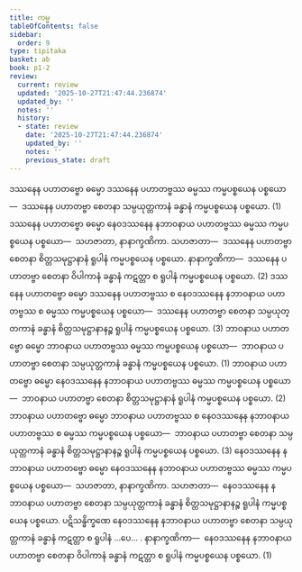 ```yaml
---
title: ကမ္မ
tableOfContents: false
sidebar:
  order: 9
type: tipitaka
basket: ab
book: p1-2
review:
  current: review
  updated: '2025-10-27T21:47:44.236874'
  updated_by: ''
  notes: ''
  history:
  - state: review
    date: '2025-10-27T21:47:44.236874'
    updated_by: ''
    notes: ''
    previous_state: draft
---
```



<ReviewStatus review={frontmatter.review} showDetails={true} />

<HypothesisAnnotation frontmatter={frontmatter} />

<DynamicBreadcrumb />

<Division number="89" book="p1-2" e="ch" v="37" p="171">

<Paragraph number="1007" book="p1-2">
ဒဿနေန ပဟာတဗ္ဗော ဓမ္မော ဒဿနေန ပဟာတဗ္ဗဿ ဓမ္မဿ ကမ္မပစ္စယေန ပစ္စယော—  ဒဿနေန ပဟာတဗ္ဗာ စေတနာ သမ္ပယုတ္တကာနံ ခန္ဓာနံ ကမ္မပစ္စယေန ပစ္စယော. (1)
</Paragraph>

<Paragraph number="1008" book="p1-2">
ဒဿနေန ပဟာတဗ္ဗော ဓမ္မော နေဝဒဿနေန နဘာဝနာယ ပဟာတဗ္ဗဿ ဓမ္မဿ ကမ္မပစ္စယေန ပစ္စယော—  သဟဇာတာ, နာနာက္ခဏိကာ. <Emphasis>သဟဇာတာ</Emphasis>—  ဒဿနေန ပဟာတဗ္ဗာ စေတနာ စိတ္တသမုဋ္ဌာနာနံ ရူပါနံ ကမ္မပစ္စယေန ပစ္စယော. <Emphasis>နာနာက္ခဏိကာ</Emphasis>—  ဒဿနေန ပဟာတဗ္ဗာ စေတနာ ဝိပါကာနံ ခန္ဓာနံ ကဋတ္တာ စ ရူပါနံ ကမ္မပစ္စယေန ပစ္စယော. (2)
</Paragraph>

<Paragraph number="1009" book="p1-2">
ဒဿနေန ပဟာတဗ္ဗော ဓမ္မော ဒဿနေန ပဟာတဗ္ဗဿ စ နေဝဒဿနေန နဘာဝနာယ ပဟာတဗ္ဗဿ စ ဓမ္မဿ ကမ္မပစ္စယေန ပစ္စယော—  ဒဿနေန ပဟာတဗ္ဗာ စေတနာ သမ္ပယုတ္တကာနံ ခန္ဓာနံ စိတ္တသမုဋ္ဌာနာနဉ္စ ရူပါနံ ကမ္မပစ္စယေန ပစ္စယော. (3)
</Paragraph>

<Paragraph number="1010" book="p1-2">
ဘာဝနာယ ပဟာတဗ္ဗော ဓမ္မော ဘာဝနာယ ပဟာတဗ္ဗဿ ဓမ္မဿ ကမ္မပစ္စယေန ပစ္စယော—  ဘာဝနာယ ပဟာတဗ္ဗာ စေတနာ သမ္ပယုတ္တကာနံ ခန္ဓာနံ ကမ္မပစ္စယေန ပစ္စယော. (1)
</Paragraph>

<Paragraph number="1011" book="p1-2">
ဘာဝနာယ ပဟာတဗ္ဗော ဓမ္မော နေဝဒဿနေန နဘာဝနာယ ပဟာတဗ္ဗဿ ဓမ္မဿ ကမ္မပစ္စယေန ပစ္စယော—  ဘာဝနာယ ပဟာတဗ္ဗာ စေတနာ စိတ္တသမုဋ္ဌာနာနံ ရူပါနံ ကမ္မပစ္စယေန ပစ္စယော. (2)
</Paragraph>

<Paragraph number="1012" book="p1-2">
ဘာဝနာယ ပဟာတဗ္ဗော ဓမ္မော ဘာဝနာယ ပဟာတဗ္ဗဿ စ နေဝဒဿနေန နဘာဝနာယ ပဟာတဗ္ဗဿ စ ဓမ္မဿ ကမ္မပစ္စယေန ပစ္စယော—  ဘာဝနာယ ပဟာတဗ္ဗာ စေတနာ သမ္ပယုတ္တကာနံ ခန္ဓာနံ စိတ္တသမုဋ္ဌာနာနဉ္စ ရူပါနံ ကမ္မပစ္စယေန ပစ္စယော. (3)
</Paragraph>

<Paragraph number="1013" book="p1-2">
နေဝဒဿနေန နဘာဝနာယ ပဟာတဗ္ဗော ဓမ္မော နေဝဒဿနေန နဘာဝနာယ ပဟာတဗ္ဗဿ ဓမ္မဿ ကမ္မပစ္စယေန ပစ္စယော—  သဟဇာတာ, နာနာက္ခဏိကာ. <Emphasis>သဟဇာတာ</Emphasis>—  နေဝဒဿနေန နဘာဝနာယ ပဟာတဗ္ဗာ စေတနာ သမ္ပယုတ္တကာနံ ခန္ဓာနံ စိတ္တသမုဋ္ဌာနာနဉ္စ ရူပါနံ ကမ္မပစ္စယေန ပစ္စယော. ပဋိသန္ဓိက္ခဏေ နေဝဒဿနေန နဘာဝနာယ ပဟာတဗ္ဗာ စေတနာ သမ္ပယုတ္တကာနံ ခန္ဓာနံ ကဋတ္တာ စ ရူပါနံ …ပေ… . နာနာက္ခဏိကာ—  နေဝဒဿနေန နဘာဝနာယ ပဟာတဗ္ဗာ စေတနာ ဝိပါကာနံ ခန္ဓာနံ ကဋတ္တာ စ ရူပါနံ ကမ္မပစ္စယေန ပစ္စယော. (1)
</Paragraph>
</Division>